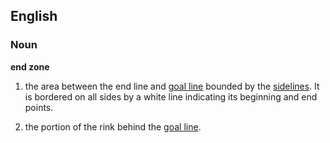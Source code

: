 ==English==

===Noun===

'''end zone'''

# {{fb}} the area between the end line and [[goal line]] bounded by the [[sideline]]s. It is bordered on all sides by a white line indicating its beginning and end points.
# {{field hockey}} the portion of the rink behind the [[goal line]].